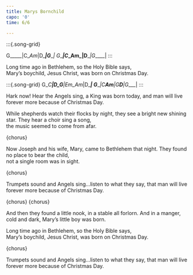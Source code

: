 ```yaml
---
title: Marys Bornchild
capo: '0'
time: 6/6

---
```

:::{.song-grid} <!--Verse-->

G_____|C__Am_|D____|G_____|
G_____|C__Am_|D____|G_____|
:::

Long time ago in Bethlehem, so the Holy Bible says,  
Mary's boychild, Jesus Christ, was born on Christmas Day. 


:::{.song-grid} <!--Chorus-->
G__C__|D__G___|Em_Am_|D____|
G_____|C__Am__|G__D__|G____|
:::

:::{.song-chorus}
Hark now! Hear the Angels sing, a King was born today, 
and man will live forever more because of Christmas Day. 
:::  

While shepherds watch their flocks by night, 
they see a bright new shining star. 
They hear a choir sing a song,  
the music seemed to come from afar.  
  
{chorus} 

Now Joseph and his wife, Mary, came to Bethlehem that night. 
They found no place to bear the child,  
not a single room was in sight.      
  
{chorus}

Trumpets sound and Angels sing...listen to what they say, 
that man will live forever more because of Christmas Day. 

{chorus}
{chorus}
  
And then they found a little nook, in a stable all forlorn. 
And in a manger, cold and dark, Mary's little boy was born.

Long time ago in Bethlehem, so the Holy Bible says,  
Mary's boychild, Jesus Christ, was born on Christmas Day. 

  
{chorus}

Trumpets sound and Angels sing...listen to what they say, 
that man will live forever more because of Christmas Day.

